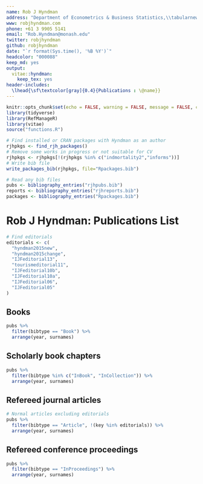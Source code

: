 ```yaml
---
name: Rob J Hyndman
address: "Department of Econometrics & Business Statistics,\\tabularnewline Monash University, VIC 3800, Australia."
www: robjhyndman.com
phone: +61 3 9905 5141
email: "Rob.Hyndman@monash.edu"
twitter: robjhyndman
github: robjhyndman
date: "`r format(Sys.time(), '%B %Y')`"
headcolor: "000088"
keep_md: yes
output:
  vitae::hyndman:
    keep_tex: yes
header-includes:
  \lhead{\sf\textcolor[gray]{0.4}{Publications : \@name}}
---
```


\newcounter{bib}

```r
knitr::opts_chunk$set(echo = FALSE, warning = FALSE, message = FALSE, cache = FALSE)
library(tidyverse)
library(RefManageR)
library(vitae)
source("functions.R")
```

```r
# Find installed or CRAN packages with Hyndman as an author
rjhpkgs <- find_rjh_packages()
# Remove some works in progress or not suitable for CV
rjhpkgs <- rjhpkgs[!(rjhpkgs %in% c("indmortality2","informs"))]
# Write bib file
write_packages_bib(rjhpkgs, file="Rpackages.bib")
```

```r
# Read any bib files
pubs <- bibliography_entries("rjhpubs.bib")
reports <- bibliography_entries("rjhreports.bib")
packages <- bibliography_entries("Rpackages.bib")
```


# Rob J Hyndman: Publications List

```r
# Find editorials
editorials <- c(
  "hyndman2015new",
  "hyndman2015change",
  "IJFeditorial13",
  "tourismeditorial11",
  "IJFeditorial10b",
  "IJFeditorial10a",
  "IJFeditorial06",
  "IJFeditorial05"
)
```

## Books

```r
pubs %>%
  filter(bibtype == "Book") %>%
  arrange(year, surnames)
```

## Scholarly book chapters

```r
pubs %>%
  filter(bibtype %in% c("InBook", "InCollection")) %>%
  arrange(year, surnames)
```


## Refereed journal articles

```r
# Normal articles excluding editorials
pubs %>%
  filter(bibtype == "Article", !(key %in% editorials)) %>%
  arrange(year, surnames)
```

## Refereed conference proceedings

```r
pubs %>%
  filter(bibtype == "InProceedings") %>%
  arrange(year, surnames)
```

